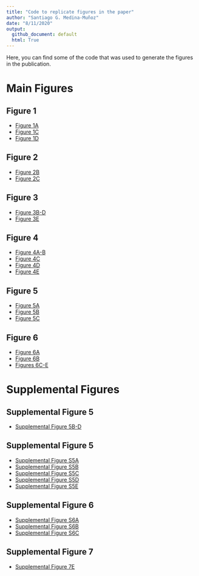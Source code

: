 ```yaml
---
title: "Code to replicate figures in the paper"
author: "Santiago G. Medina-Muñoz"
date: "8/11/2020"
output:
  github_document: default
  html: True
---
```



Here, you can find some of the code that was used to generate the figures in the publication.

# Main Figures

## Figure 1

* [Figure 1A](paper-analysis/191005-EvaluateModelLearningCurve/06-plots.R)
* [Figure 1C](paper-analysis/191210-1nucOutOfFrameRepoterGopalData/01-plot.R)
* [Figure 1D](paper-analysis/191107-PredictReporterPairs/plot.R)

## Figure 2

* [Figure 2B](paper-analysis/191010-PredictStabilityInMZT/03_predictions_mzt.R)
* [Figure 2C](results/19-07-15-OptimalityStrongestPredictorOfMrnaStability/plot_results.R)


## Figure 3

* [Figure 3B-D](paper-analysis/191010-PredictStabilityInMZT/04_residualAnalusisMir430.R)
* [Figure 3E](paper-analysis/191012-Fig02SylamerAnalysis/04_plotM5cAndM6Amotifs.R)


## Figure 4

* [Figure 4A-B](results/19-08-19-OverlapFinal/02-mzt_overlap.R)
* [Figure 4C](results/19-08-19-OverlapFinal/04-mouse_overlap.R)
* [Figure 4D](results/19-08-19-OverlapFinal/03-overlap-mammalianMicroRNAs.R)
* [Figure 4E](results/19-08-19-OverlapFinal/05-plotMajoExperimentalResults.R)


## Figure 5

* [Figure 5A](paper-analysis/200305-MDIZER_mir430_OPtimality/analysis-DICER-boostrap.R)
* [Figure 5B](paper-analysis/200513-InteractionOptimalityMir430/02-interaction_fish.R)
* [Figure 5C](paper-analysis/200608-InteractionOptimalityMirArielome/200724-Analysis/02-InteractionBoostrap.R)


## Figure 6

* [Figure 6A](results/19-08-28-Fig04EvoAnalysis/03-plot_optimality_levels_in_miR430_targets.R)
* [Figure 6B](results/19-08-28-Fig04EvoAnalysis/04-model_of_mir430_enrichment.R)
* [Figures 6C-E](results/19-08-28-Fig04EvoAnalysis/conservation-analysis-ortologs.R)


# Supplemental Figures


## Supplemental Figure 5

* [Supplemental Figure 5B-D](results/19-09-03-Sup3_PLSanalysis/pls_data_viz.R)

## Supplemental Figure 5

* [Supplemental Figure S5A](paper-analysis/191010-PredictStabilityInMZT/06-PlotPaper.R)
* [Supplemental Figure S5B](paper-analysis/191012-Fig02SylamerAnalysis/05_elements_supplemental.R)
* [Supplemental Figure S5C](paper-analysis/191012-Fig02SylamerAnalysis/05_elements_supplemental.R)
* [Supplemental Figure S5D](paper-analysis/200702-SylamerAddTimePoints/scripts/03-make-plot.R)
* [Supplemental Figure S5E](paper-analysis/200705-SylamerInCodingStopcodonAnd3utr/04-m6a-sites.R)

## Supplemental Figure 6

* [Supplemental Figure S6A](paper-analysis/200701-AddTimePoints/03-MirOptimalityAdditive.R)
* [Supplemental Figure S6B](results/19-08-19-OverlapFinal/02-mzt-mir430-MA-genes.R)
* [Supplemental Figure S6C](results/19-08-19-OverlapFinal/05-plotMajoExperimentalResults.R)


## Supplemental Figure 7

* [Supplemental Figure 7E](paper-analysis/200608-InteractionOptimalityMirArielome/200724-Analysis/01-optimality.R)
